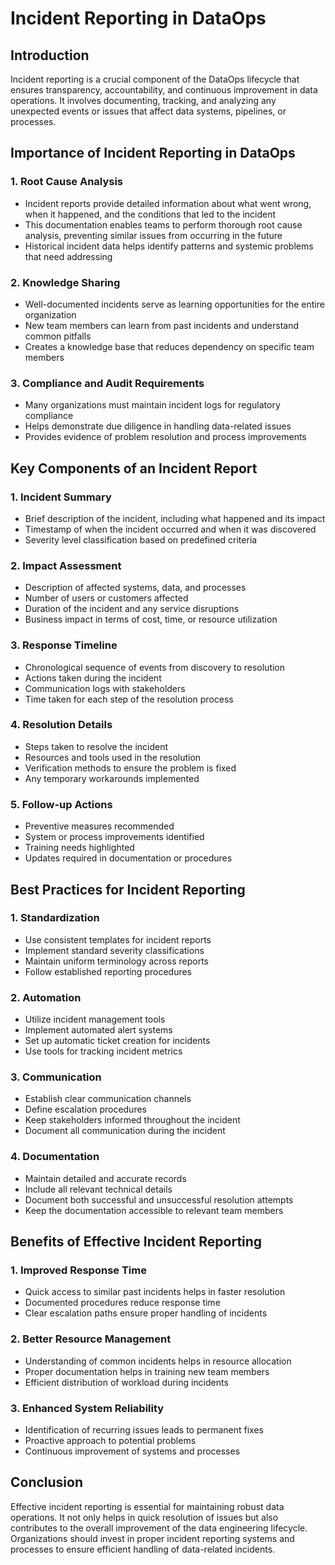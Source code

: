 # Incident Reporting in DataOps

## Introduction
Incident reporting is a crucial component of the DataOps lifecycle that ensures transparency, accountability, and continuous improvement in data operations. It involves documenting, tracking, and analyzing any unexpected events or issues that affect data systems, pipelines, or processes.

## Importance of Incident Reporting in DataOps

### 1. Root Cause Analysis
* Incident reports provide detailed information about what went wrong, when it happened, and the conditions that led to the incident
* This documentation enables teams to perform thorough root cause analysis, preventing similar issues from occurring in the future
* Historical incident data helps identify patterns and systemic problems that need addressing

### 2. Knowledge Sharing
* Well-documented incidents serve as learning opportunities for the entire organization
* New team members can learn from past incidents and understand common pitfalls
* Creates a knowledge base that reduces dependency on specific team members

### 3. Compliance and Audit Requirements
* Many organizations must maintain incident logs for regulatory compliance
* Helps demonstrate due diligence in handling data-related issues
* Provides evidence of problem resolution and process improvements

## Key Components of an Incident Report

### 1. Incident Summary
* Brief description of the incident, including what happened and its impact
* Timestamp of when the incident occurred and when it was discovered
* Severity level classification based on predefined criteria

### 2. Impact Assessment
* Description of affected systems, data, and processes
* Number of users or customers affected
* Duration of the incident and any service disruptions
* Business impact in terms of cost, time, or resource utilization

### 3. Response Timeline
* Chronological sequence of events from discovery to resolution
* Actions taken during the incident
* Communication logs with stakeholders
* Time taken for each step of the resolution process

### 4. Resolution Details
* Steps taken to resolve the incident
* Resources and tools used in the resolution
* Verification methods to ensure the problem is fixed
* Any temporary workarounds implemented

### 5. Follow-up Actions
* Preventive measures recommended
* System or process improvements identified
* Training needs highlighted
* Updates required in documentation or procedures

## Best Practices for Incident Reporting

### 1. Standardization
* Use consistent templates for incident reports
* Implement standard severity classifications
* Maintain uniform terminology across reports
* Follow established reporting procedures

### 2. Automation
* Utilize incident management tools
* Implement automated alert systems
* Set up automatic ticket creation for incidents
* Use tools for tracking incident metrics

### 3. Communication
* Establish clear communication channels
* Define escalation procedures
* Keep stakeholders informed throughout the incident
* Document all communication during the incident

### 4. Documentation
* Maintain detailed and accurate records
* Include all relevant technical details
* Document both successful and unsuccessful resolution attempts
* Keep the documentation accessible to relevant team members

## Benefits of Effective Incident Reporting

### 1. Improved Response Time
* Quick access to similar past incidents helps in faster resolution
* Documented procedures reduce response time
* Clear escalation paths ensure proper handling of incidents

### 2. Better Resource Management
* Understanding of common incidents helps in resource allocation
* Proper documentation helps in training new team members
* Efficient distribution of workload during incidents

### 3. Enhanced System Reliability
* Identification of recurring issues leads to permanent fixes
* Proactive approach to potential problems
* Continuous improvement of systems and processes

## Conclusion
Effective incident reporting is essential for maintaining robust data operations. It not only helps in quick resolution of issues but also contributes to the overall improvement of the data engineering lifecycle. Organizations should invest in proper incident reporting systems and processes to ensure efficient handling of data-related incidents.